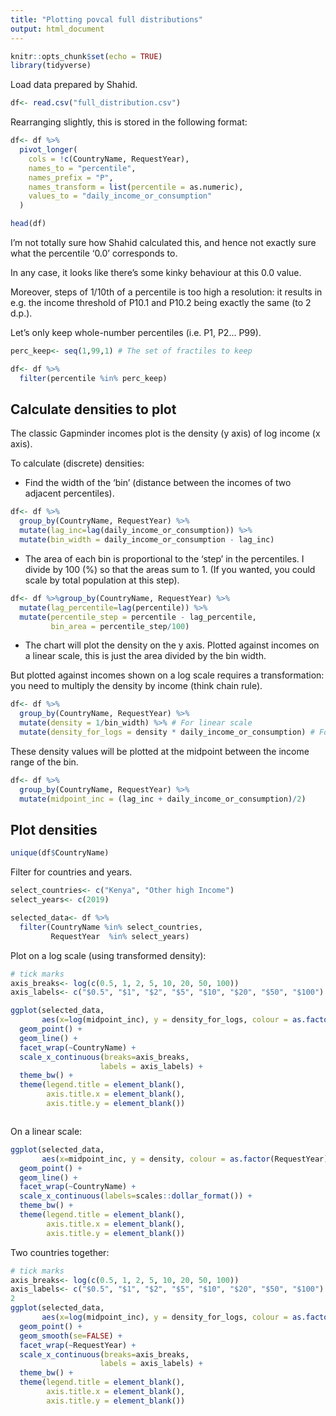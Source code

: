 ```yaml
---
title: "Plotting povcal full distributions"
output: html_document
---
```


```r
knitr::opts_chunk$set(echo = TRUE)
library(tidyverse)
```

Load data prepared by Shahid.
```r
df<- read.csv("full_distribution.csv")

```




Rearranging slightly, this is stored in the following format:
```r

df<- df %>%
  pivot_longer(
    cols = !c(CountryName, RequestYear),
    names_to = "percentile",
    names_prefix = "P",
    names_transform = list(percentile = as.numeric),
    values_to = "daily_income_or_consumption"
  )

head(df)
```

I'm not totally sure how Shahid calculated this, and hence not exactly sure what the percentile '0.0' corresponds to.

In any case, it looks like there's some kinky behaviour at this 0.0 value.

Moreover, steps of 1/10th of a percentile is too high a resolution: it results in e.g. the income threshold of P10.1 and P10.2 being exactly the same (to 2 d.p.).

Let's only keep whole-number percentiles (i.e. P1, P2... P99).


```r

perc_keep<- seq(1,99,1) # The set of fractiles to keep

df<- df %>%
  filter(percentile %in% perc_keep)
```

## Calculate densities to plot

The classic Gapminder incomes plot is the density (y axis) of log income (x axis).

To calculate (discrete) densities:

- Find the width of the 'bin' (distance between the incomes of two adjacent percentiles). 

```r
df<- df %>%
  group_by(CountryName, RequestYear) %>%
  mutate(lag_inc=lag(daily_income_or_consumption)) %>%
  mutate(bin_width = daily_income_or_consumption - lag_inc)
```



- The area of each bin is proportional to the 'step' in the percentiles. I divide by 100 (%) so that the areas sum to 1. (If you wanted, you could scale by total population at this step).

```r
df<- df %>%group_by(CountryName, RequestYear) %>%
  mutate(lag_percentile=lag(percentile)) %>%
  mutate(percentile_step = percentile - lag_percentile,
         bin_area = percentile_step/100)
```


- The chart will plot the density on the y axis. Plotted against incomes on a linear scale, this is just the area divided by the bin width.

But plotted against incomes shown on a log scale requires a transformation: you need to multiply the density by income (think chain rule).

```r
df<- df %>%
  group_by(CountryName, RequestYear) %>%
  mutate(density = 1/bin_width) %>% # For linear scale
  mutate(density_for_logs = density * daily_income_or_consumption) # For log scale

```

These density values will be plotted at the midpoint between the income range of the bin.
```r
df<- df %>%
  group_by(CountryName, RequestYear) %>%
  mutate(midpoint_inc = (lag_inc + daily_income_or_consumption)/2)
```


## Plot densities


```r
unique(df$CountryName)
```

Filter for countries and years.

```r

select_countries<- c("Kenya", "Other high Income")
select_years<- c(2019)

selected_data<- df %>%
  filter(CountryName %in% select_countries,
         RequestYear  %in% select_years)

```


Plot on a log scale (using transformed density):
```r

# tick marks
axis_breaks<- log(c(0.5, 1, 2, 5, 10, 20, 50, 100))
axis_labels<- c("$0.5", "$1", "$2", "$5", "$10", "$20", "$50", "$100")

ggplot(selected_data,
       aes(x=log(midpoint_inc), y = density_for_logs, colour = as.factor(RequestYear)))+
  geom_point() +
  geom_line() +
  facet_wrap(~CountryName) +
  scale_x_continuous(breaks=axis_breaks,
                    labels = axis_labels) +
  theme_bw() +
  theme(legend.title = element_blank(),
        axis.title.x = element_blank(),
        axis.title.y = element_blank())



```

On a linear scale:
```r

ggplot(selected_data,
       aes(x=midpoint_inc, y = density, colour = as.factor(RequestYear))) +
  geom_point() +
  geom_line() +
  facet_wrap(~CountryName) +
  scale_x_continuous(labels=scales::dollar_format()) +
  theme_bw() +
  theme(legend.title = element_blank(),
        axis.title.x = element_blank(),
        axis.title.y = element_blank())
```

Two countries together:

```r

# tick marks
axis_breaks<- log(c(0.5, 1, 2, 5, 10, 20, 50, 100))
axis_labels<- c("$0.5", "$1", "$2", "$5", "$10", "$20", "$50", "$100")
2
ggplot(selected_data,
       aes(x=log(midpoint_inc), y = density_for_logs, colour = as.factor(CountryName)))+
  geom_point() +
  geom_smooth(se=FALSE) +
  facet_wrap(~RequestYear) +
  scale_x_continuous(breaks=axis_breaks,
                    labels = axis_labels) +
  theme_bw() +
  theme(legend.title = element_blank(),
        axis.title.x = element_blank(),
        axis.title.y = element_blank())



```
